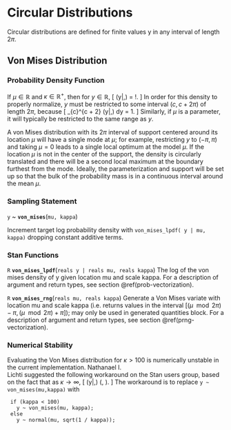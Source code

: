 # Circular Distributions

Circular distributions are defined for finite values y in any interval
of length $2\pi$.

## Von Mises Distribution

### Probability Density Function

If $\mu \in \mathbb{R}$ and $\kappa \in \mathbb{R}^+$, then for $y \in
\mathbb{R}$, \[ \text{VonMises}(y|\mu,\kappa) =
\frac{\exp(\kappa\cos(y-\mu))}{2\pi I_0(\kappa)} \!. \] In order for
this density to properly normalize, $y$ must be restricted to some
interval  $(c, c + 2\pi)$ of length $2 \pi$, because \[ \int_{c}^{c +
2\pi} \text{VonMises}(y|\mu,\kappa) dy = 1. \] Similarly, if $\mu$ is
a parameter, it will typically be restricted to the same range as $y$.

A von Mises distribution with its $2 \pi$ interval of support centered
around its location $\mu$ will have a single mode at $\mu$; for
example, restricting $y$ to $(-\pi,\pi)$ and taking $\mu = 0$ leads to
a single local optimum at the model $\mu$.  If the location $\mu$ is
not in the center of the support, the density is circularly translated
and there will be a second local maximum at the boundary furthest from
the mode.  Ideally, the parameterization and support will be set up so
that the bulk of the probability mass is in a continuous interval
around the mean $\mu$.

### Sampling Statement

`y` ~ __`von_mises`__(`mu, kappa`)

Increment target log probability density with `von_mises_lpdf( y | mu, kappa)`
dropping constant additive terms.
\index{{\tt \bfseries von\_mises}!sampling statement|hyperpage}

### Stan Functions

<!-- R; von_mises_lpdf; (reals y | reals mu, reals kappa); -->
\index{{\tt \bfseries von\_mises}!{\tt (reals y | reals mu, reals kappa): R}|hyperpage}

`R` **`von_mises_lpdf`**(`reals y | reals mu, reals kappa`)
The log of the von mises density of y given location mu and scale
kappa. For a description of argument and return types, see section
\@ref(prob-vectorization).

<!-- R; von_mises_rng; (reals mu, reals kappa); -->
\index{{\tt \bfseries von\_mises}!{\tt (reals mu, reals kappa): R}|hyperpage}

`R` **`von_mises_rng`**(`reals mu, reals kappa`)
Generate a Von Mises variate with location mu and scale kappa (i.e.
returns values in the interval $[(\mu \mod 2\pi)-\pi,(\mu \mod
2\pi)+\pi]$); may only be used in generated quantities block. For a
description of argument and return types, see section
\@ref(prng-vectorization).

### Numerical Stability

Evaluating the Von Mises distribution for $\kappa > 100$ is
numerically unstable in the current implementation.  Nathanael I.\
Lichti suggested the following workaround on the Stan users group,
based on the fact that as $\kappa \rightarrow \infty$, \[
\text{VonMises}(y|\mu,\kappa) \rightarrow \text{Normal}(\mu, \sqrt{1 /
\kappa}). \] The workaround is to replace `y ~ von_mises(mu,kappa)`
with

```
 if (kappa < 100)
   y ~ von_mises(mu, kappa);
 else
   y ~ normal(mu, sqrt(1 / kappa));
 ```

